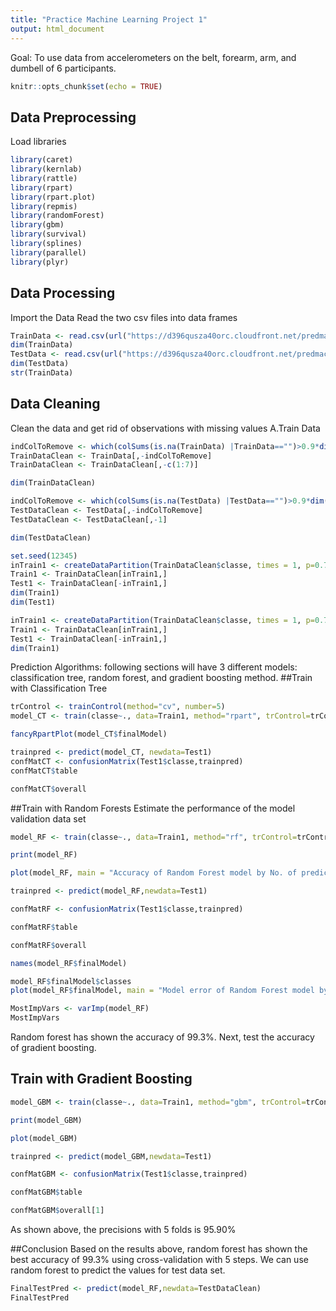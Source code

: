 ```yaml
---
title: "Practice Machine Learning Project 1"
output: html_document
---
```

Goal: To use data from accelerometers on the belt, forearm, arm, and dumbell of 6 participants. 

```r
knitr::opts_chunk$set(echo = TRUE)
```
## Data Preprocessing
Load libraries 

```r
library(caret)
library(kernlab)
library(rattle)
library(rpart)
library(rpart.plot)
library(repmis)
library(randomForest)
library(gbm)
library(survival)
library(splines)
library(parallel)
library(plyr)
```

## Data Processing
Import the Data
Read the two csv files into data frames 
```r
TrainData <- read.csv(url("https://d396qusza40orc.cloudfront.net/predmachlearn/pml-training.csv"),header=TRUE)
dim(TrainData)
TestData <- read.csv(url("https://d396qusza40orc.cloudfront.net/predmachlearn/pml-testing.csv"),header=TRUE)
dim(TestData)
str(TrainData)
```

## Data Cleaning
Clean the data and get rid of observations with missing values
A.Train Data
```r
indColToRemove <- which(colSums(is.na(TrainData) |TrainData=="")>0.9*dim(TrainData)[1]) 
TrainDataClean <- TrainData[,-indColToRemove]
TrainDataClean <- TrainDataClean[,-c(1:7)]
```

```r
dim(TrainDataClean)
```

```r
indColToRemove <- which(colSums(is.na(TestData) |TestData=="")>0.9*dim(TestData)[1]) 
TestDataClean <- TestData[,-indColToRemove]
TestDataClean <- TestDataClean[,-1]
```


```r
dim(TestDataClean)
```


```r
set.seed(12345)
inTrain1 <- createDataPartition(TrainDataClean$classe, times = 1, p=0.7, list=FALSE)
Train1 <- TrainDataClean[inTrain1,]
Test1 <- TrainDataClean[-inTrain1,]
dim(Train1)
dim(Test1)
```

```r
inTrain1 <- createDataPartition(TrainDataClean$classe, times = 1, p=0.75, list=FALSE)
Train1 <- TrainDataClean[inTrain1,]
Test1 <- TrainDataClean[-inTrain1,]
dim(Train1)
```

Prediction Algorithms: following sections will have 3 different models: classification tree, random forest, and gradient boosting method. 
##Train with Classification Tree
```r
trControl <- trainControl(method="cv", number=5)
model_CT <- train(classe~., data=Train1, method="rpart", trControl=trControl)
```

```r
fancyRpartPlot(model_CT$finalModel)
```

```r
trainpred <- predict(model_CT, newdata=Test1)
confMatCT <- confusionMatrix(Test1$classe,trainpred)
confMatCT$table
```

```r
confMatCT$overall
```

##Train with Random Forests
Estimate the performance of the model validation data set
```r
model_RF <- train(classe~., data=Train1, method="rf", trControl=trControl, verbose=FALSE)
```

```r
print(model_RF)
```

```r
plot(model_RF, main = "Accuracy of Random Forest model by No. of predictors")
```

```r
trainpred <- predict(model_RF,newdata=Test1)

confMatRF <- confusionMatrix(Test1$classe,trainpred)

confMatRF$table
```

```r
confMatRF$overall
```

```r
names(model_RF$finalModel)
```

```r
model_RF$finalModel$classes
plot(model_RF$finalModel, main = "Model error of Random Forest model by No. of trees")
```

```r
MostImpVars <- varImp(model_RF)
MostImpVars
```
Random forest has shown the accuracy of 99.3%. Next, test the accuracy of gradient boosting. 

## Train with Gradient Boosting
```r
model_GBM <- train(classe~., data=Train1, method="gbm", trControl=trControl, verbose=FALSE)
```

```r
print(model_GBM)
```

```r
plot(model_GBM)
```

```r
trainpred <- predict(model_GBM,newdata=Test1)

confMatGBM <- confusionMatrix(Test1$classe,trainpred)
```

```r
confMatGBM$table
```

```r
confMatGBM$overall[1]
```

As shown above, the precisions with 5 folds is 95.90%

##Conclusion
Based on the results above, random  forest has shown the best accuracy of 99.3% using cross-validation with 5 steps. We can use random forest to predict the values for test data set.

```r
FinalTestPred <- predict(model_RF,newdata=TestDataClean)
FinalTestPred
```
